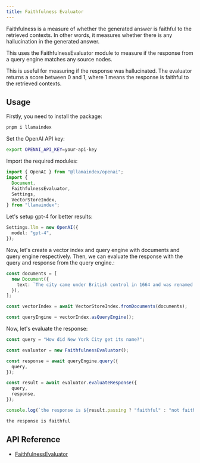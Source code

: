 ```yaml
---
title: Faithfulness Evaluator
---
```


Faithfulness is a measure of whether the generated answer is faithful to the retrieved contexts. In other words, it measures whether there is any hallucination in the generated answer.

This uses the FaithfulnessEvaluator module to measure if the response from a query engine matches any source nodes.

This is useful for measuring if the response was hallucinated. The evaluator returns a score between 0 and 1, where 1 means the response is faithful to the retrieved contexts.

## Usage

Firstly, you need to install the package:

```bash
pnpm i llamaindex
```

Set the OpenAI API key:

```bash
export OPENAI_API_KEY=your-api-key
```

Import the required modules:

```ts
import { OpenAI } from "@llamaindex/openai";
import {
  Document,
  FaithfulnessEvaluator,
  Settings,
  VectorStoreIndex,
} from "llamaindex";
```

Let's setup gpt-4 for better results:

```ts
Settings.llm = new OpenAI({
  model: "gpt-4",
});
```

Now, let's create a vector index and query engine with documents and query engine respectively. Then, we can evaluate the response with the query and response from the query engine.:

```ts
const documents = [
  new Document({
    text: `The city came under British control in 1664 and was renamed New York after King Charles II of England granted the lands to his brother, the Duke of York. The city was regained by the Dutch in July 1673 and was renamed New Orange for one year and three months; the city has been continuously named New York since November 1674. New York City was the capital of the United States from 1785 until 1790, and has been the largest U.S. city since 1790. The Statue of Liberty greeted millions of immigrants as they came to the U.S. by ship in the late 19th and early 20th centuries, and is a symbol of the U.S. and its ideals of liberty and peace. In the 21st century, New York City has emerged as a global node of creativity, entrepreneurship, and as a symbol of freedom and cultural diversity. The New York Times has won the most Pulitzer Prizes for journalism and remains the U.S. media's "newspaper of record". In 2019, New York City was voted the greatest city in the world in a survey of over 30,000 p...	Pass`,
  }),
];

const vectorIndex = await VectorStoreIndex.fromDocuments(documents);

const queryEngine = vectorIndex.asQueryEngine();
```

Now, let's evaluate the response:

```ts
const query = "How did New York City get its name?";

const evaluator = new FaithfulnessEvaluator();

const response = await queryEngine.query({
  query,
});

const result = await evaluator.evaluateResponse({
  query,
  response,
});

console.log(`the response is ${result.passing ? "faithful" : "not faithful"}`);
```

```bash
the response is faithful
```

## API Reference

- [FaithfulnessEvaluator](/docs/api/classes/FaithfulnessEvaluator)
